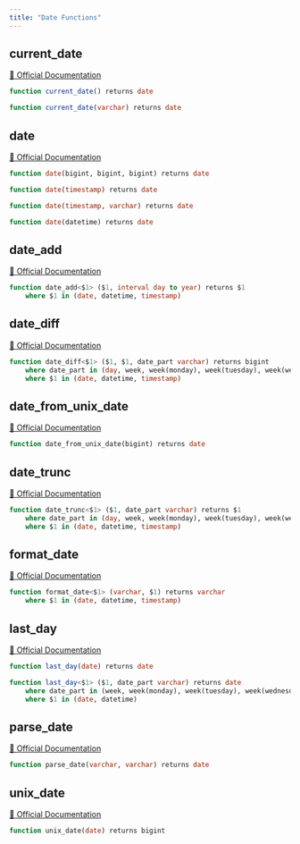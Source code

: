 ```yaml
---
title: "Date Functions"
---
```


## current_date
[🔗 Official Documentation](#https://cloud.google.com/bigquery/docs/reference/standard-sql/date_functions#current_date)

```sql
function current_date() returns date
```


```sql
function current_date(varchar) returns date
```


## date
[🔗 Official Documentation](#https://cloud.google.com/bigquery/docs/reference/standard-sql/date_functions#date)

```sql
function date(bigint, bigint, bigint) returns date
```


```sql
function date(timestamp) returns date
```


```sql
function date(timestamp, varchar) returns date
```


```sql
function date(datetime) returns date
```


## date_add
[🔗 Official Documentation](#https://cloud.google.com/bigquery/docs/reference/standard-sql/date_functions#date_add)

```sql
function date_add<$1> ($1, interval day to year) returns $1
	where $1 in (date, datetime, timestamp)
```


## date_diff
[🔗 Official Documentation](#https://cloud.google.com/bigquery/docs/reference/standard-sql/date_functions#date_diff)

```sql
function date_diff<$1> ($1, $1, date_part varchar) returns bigint
	where date_part in (day, week, week(monday), week(tuesday), week(wednesday), week(thursday), week(friday), week(saturday), week(sunday), isoweek, month, quarter, year, isoyear)
	where $1 in (date, datetime, timestamp)
```


## date_from_unix_date
[🔗 Official Documentation](#https://cloud.google.com/bigquery/docs/reference/standard-sql/date_functions#date_from_unix_date)

```sql
function date_from_unix_date(bigint) returns date
```


## date_trunc
[🔗 Official Documentation](#https://cloud.google.com/bigquery/docs/reference/standard-sql/date_functions#date_trunc)

```sql
function date_trunc<$1> ($1, date_part varchar) returns $1
	where date_part in (day, week, week(monday), week(tuesday), week(wednesday), week(thursday), week(friday), week(saturday), week(sunday), isoweek, month, quarter, year, isoyear)
	where $1 in (date, datetime, timestamp)
```


## format_date
[🔗 Official Documentation](#https://cloud.google.com/bigquery/docs/reference/standard-sql/date_functions#format_date)

```sql
function format_date<$1> (varchar, $1) returns varchar
	where $1 in (date, datetime, timestamp)
```


## last_day
[🔗 Official Documentation](#https://cloud.google.com/bigquery/docs/reference/standard-sql/date_functions#last_day)

```sql
function last_day(date) returns date
```


```sql
function last_day<$1> ($1, date_part varchar) returns date
	where date_part in (week, week(monday), week(tuesday), week(wednesday), week(thursday), week(friday), week(saturday), week(sunday), isoweek, month, quarter, year, isoyear)
	where $1 in (date, datetime)
```


## parse_date
[🔗 Official Documentation](#https://cloud.google.com/bigquery/docs/reference/standard-sql/date_functions#parse_date)

```sql
function parse_date(varchar, varchar) returns date
```


## unix_date
[🔗 Official Documentation](#https://cloud.google.com/bigquery/docs/reference/standard-sql/date_functions#unix_date)

```sql
function unix_date(date) returns bigint
```



